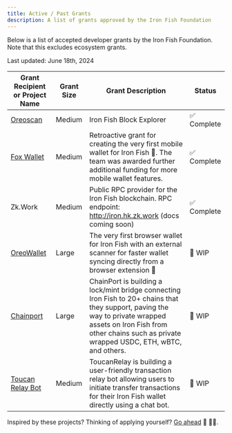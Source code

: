 ```yaml
---
title: Active / Past Grants
description: A list of grants approved by the Iron Fish Foundation
---
```


Below is a list of accepted developer grants by the Iron Fish Foundation. Note that this excludes ecosystem grants. 

Last updated: June 18th, 2024

| Grant Recipient or Project Name           | Grant Size      | Grant Description  | Status |
| ----------------------------------------- | --------------- | ------------------ | -------|
| [Oreoscan](https://www.oreoscan.info/en)  | Medium          | Iron Fish Block Explorer | ✅ Complete |
| [Fox Wallet](https://foxwallet.com/)      | Medium          | Retroactive grant for creating the very first mobile wallet for Iron Fish 🙌. The team was awarded further additional funding for more mobile wallet features.| ✅ Complete |
| Zk.Work                                   | Medium          | Public RPC provider for the Iron Fish blockchain. RPC endpoint: http://iron.hk.zk.work (docs coming soon) |  ✅ Complete | 
| [OreoWallet](https://oreowallet.com/)     | Large           | The very first browser wallet for Iron Fish with an external scanner for faster wallet syncing directly from a browser extension 🥳 |  🚧 WIP |
| [Chainport](https://www.chainport.io/)    | Large           | ChainPort is building a lock/mint bridge connecting Iron Fish to 20+ chains that they support, paving the way to private wrapped assets on Iron Fish from other chains such as private wrapped USDC, ETH, wBTC, and others.| 🚧 WIP |
| [Toucan Relay Bot](https://toucanrelay.toucantrickle.com/) | Medium | ToucanRelay is building a user-friendly transaction relay bot allowing users to initiate transfer transactions for their Iron Fish wallet directly using a chat bot. | 🚧 WIP |

Inspired by these projects? Thinking of applying yourself? [Go ahead](./how_to_apply) 🫡 🙇‍♂️.
